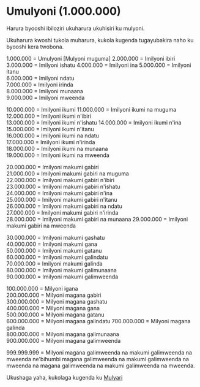 # Umulyoni (1.000.000)

Harura byooshi ibiloziri ukuharura ukuhisiri ku mulyoni.

Ukuharura kwoshi tukola muharura, kukola kugenda tugayubakira naho ku byooshi kera twobona.

1.000.000 = Umulyoni [Mulyoni muguma]
2.000.000 = Imilyoni ibiri  
3.000.000 = Imilyoni ishatu
4.000.000 = Imilyoni ina
5.000.000 = Imilyoni itanu  
6.000.000 = Imilyoni ndatu  
7.000.000 = Imilyoni irinda  
8.000.000 = Imilyoni munaana  
9.000.000 = Imilyoni mweenda

10.000.000 = Imilyoni ikumi
11.000.000 = Imilyoni ikumi na muguma  
12.000.000 = Imilyoni ikumi n'ibiri  
13.000.000 = Imilyoni ikumi n'ishatu
14.000.000 = Imilyoni ikumi n'ina  
15.000.000 = Imilyoni ikumi n'itanu  
16.000.000 = Imilyoni ikumi na ndatu  
17.000.000 = Imilyoni ikumi n'irinda  
18.000.000 = Imilyoni ikumi na munaana  
19.000.000 = Imilyoni ikumi na mweenda

20.000.000 = Imilyoni makumi gabiri  
21.000.000 = Imilyoni makumi gabiri na muguma  
22.000.000 = Imilyoni makumi gabiri n'ibiri  
23.000.000 = Imilyoni makumi gabiri n'ishatu  
24.000.000 = Imilyoni makumi gabiri n'ina  
25.000.000 = Imilyoni makumi gabiri n'itanu  
26.000.000 = Imilyoni makumi gabiri na ndatu  
27.000.000 = Imilyoni makumi gabiri n'irinda  
28.000.000 = Imilyoni makumi gabiri na munaana
29.000.000 = Imilyoni makumi gabiri na mweenda

30.000.000 = Imilyoni makumi gashatu  
40.000.000 = Imilyoni makumi gana  
50.000.000 = Imilyoni makumi gatanu  
60.000.000 = Imilyoni makumi galindatu  
70.000.000 = Imilyoni makumi galinda  
80.000.000 = Imilyoni makumi galimunaana  
90.000.000 = Imilyoni makumi galimweenda

100.000.000 = Milyoni igana  
200.000.000 = Milyoni magana gabiri  
300.000.000 = Milyoni magana gashatu  
400.000.000 = Milyoni magana gana  
500.000.000 = Milyoni magana gatanu  
600.000.000 = Milyoni magana galindatu
700.000.000 = Milyoni magana galinda  
800.000.000 = Milyoni magana galimunaana  
900.000.000 = Milyoni magana galimweenda

999.999.999 = Milyoni magana galimweenda na makumi galimweenda na mweenda ne'bihumbi magana galimweenda na makumi galimweenda na mweenda na magana galimweenda na makumi galimweenda na mweenda.

Ukushaga yaha, kukolaga kugenda ku [Mulyari](./umulyari)
